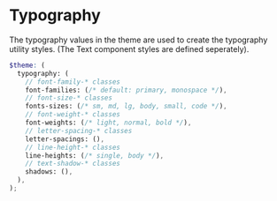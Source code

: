 # Typography

The typography values in the theme are used to create the typography utility styles. (The
Text component styles are defined seperately).

```scss
$theme: (
  typography: (
    // font-family-* classes
    font-families: (/* default: primary, monospace */),
    // font-size-* classes
    fonts-sizes: (/* sm, md, lg, body, small, code */),
    // font-weight-* classes
    font-weights: (/* light, normal, bold */),
    // letter-spacing-* classes
    letter-spacings: (),
    // line-height-* classes
    line-heights: (/* single, body */),
    // text-shadow-* classes
    shadows: (),
  ),
);
```
